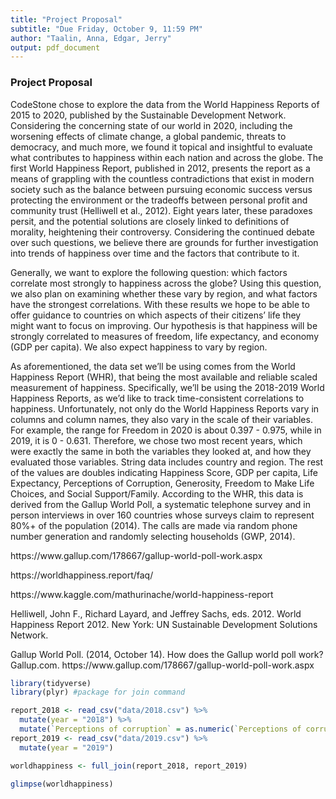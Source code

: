 ```yaml
---
title: "Project Proposal"
subtitle: "Due Friday, October 9, 11:59 PM"
author: "Taalin, Anna, Edgar, Jerry"
output: pdf_document
---
```

### Project Proposal
CodeStone chose to explore the data from the World Happiness Reports of 2015 to 2020, published by the Sustainable Development Network. Considering the concerning state of our world in 2020, including the worsening effects of climate change, a global pandemic, threats to democracy, and much more, we found it topical and insightful to evaluate what contributes to happiness within each nation and across the globe. The first World Happiness Report, published in 2012, presents the report as a means of grappling with the countless contradictions that exist in modern society such as the balance between pursuing economic success versus protecting the environment or the tradeoffs between personal profit and community trust (Helliwell et al., 2012). Eight years later, these paradoxes persit, and the potential solutions are closely linked to definitions of morality, heightening their controversy. Considering the continued debate over such questions, we believe there are grounds for further investigation into trends of happiness over time and the factors that contribute to it.

Generally, we want to explore the following question: which factors correlate most strongly to happiness across the globe? Using this question, we also plan on examining whether these vary by region, and what factors have the strongest correlations. With these results we hope to be able to offer guidance to countries on which aspects of their citizens’ life they might want to focus on improving. Our hypothesis is that happiness will be strongly correlated to measures of freedom, life expectancy, and economy (GDP per capita). We also expect happiness to vary by region.

As aforementioned, the data set we’ll be using comes from the World Happiness Report (WHR), that being the most available and reliable scaled measurement of happiness. Specifically, we’ll be using the 2018-2019 World Happiness Reports, as we’d like to track time-consistent correlations to happiness. Unfortunately, not only do the World Happiness Reports vary in columns and column names, they also vary in the scale of their variables. For example, the range for Freedom in 2020 is about 0.397 - 0.975, while in 2019, it is 0 - 0.631. Therefore, we chose two most recent years, which were exactly the same in both the variables they looked at, and how they evaluated those variables. String data includes country and region. The rest of the values are doubles indicating Happiness Score, GDP per capita, Life Expectancy, Perceptions of Corruption, Generosity, Freedom to Make Life Choices, and Social Support/Family. According to the WHR, this data is derived from the Gallup World Poll, a systematic telephone survey and in person interviews in over 160 countries whose surveys claim to represent 80%+ of the population (2014). The calls are made via random phone number generation and randomly selecting households (GWP, 2014). 

https://www.gallup.com/178667/gallup-world-poll-work.aspx

https://worldhappiness.report/faq/

https://www.kaggle.com/mathurinache/world-happiness-report


Helliwell, John F., Richard Layard, and Jeffrey Sachs, eds. 2012. World Happiness Report 2012. New York: UN Sustainable Development Solutions Network.

Gallup World Poll. (2014, October 14). How does the Gallup world poll work? Gallup.com. https://www.gallup.com/178667/gallup-world-poll-work.aspx

```r
library(tidyverse)
library(plyr) #package for join command
```

```r
report_2018 <- read_csv("data/2018.csv") %>% 
  mutate(year = "2018") %>% 
  mutate(`Perceptions of corruption` = as.numeric(`Perceptions of corruption`))
report_2019 <- read_csv("data/2019.csv") %>% 
  mutate(year = "2019")

worldhappiness <- full_join(report_2018, report_2019)
                  
glimpse(worldhappiness)
```
